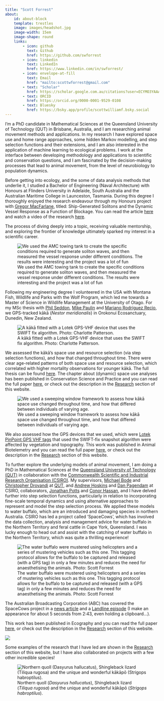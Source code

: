 ```yaml
---
title: "Scott Forrest"
about:
    id: about-block
    template: trestles
    image: images/headshot.jpg
    image-width: 15em
    image-shape: round
    links:
        - icon: github
          text: Github
          href: https://github.com/swforrest
        - icon: linkedin
          text: LinkedIn
          href: https://www.linkedin.com/in/swforrest/
        - icon: envelope-at-fill
          text: Email
          href: "mailto:scottwforrest@gmail.com"  
        - text: "Scholar"
          href: https://scholar.google.com.au/citations?user=ECYMO3YAAAAJ&hl=en&authuser=1
        - text: ORCID
          href: https://orcid.org/0000-0001-9529-0108
        - text: Bluesky
          href: https://bsky.app/profile/scottwilliamf.bsky.social
---
```


::: {#about-block}

I'm a PhD candidate in Mathematical Sciences at the Queensland University of Technology (QUT) in Brisbane, Australia, and I am researching animal movement methods and applications. In my research I have explored space use and home range approaches, some hidden Markov modelling, and step selection functions and their extensions, and I am also interested in the application of machine learning to ecological problems. I work at the interface between developing methodology and applications to scientific and conservation questions, and I am fascinated by the decision-making processes that lead to animal movement, from the level of neurobiology to population dynamics.

:::

  

Before getting into ecology, and the some of data analysis methods that underlie it, I studied a Bachelor of Engineering (Naval Architecture) with Honours at Flinders University in Adelaide, South Australia and the Australian Maritime College in Launceston, Tasmania. During this degree I thoroughly enjoyed the research endeavour through my Honours project with [Gregor MacFarlane](https://discover.utas.edu.au/gregorm), titled: Ship-Generated Solitons and the Dynamic Vessel Response as a Function of Blockage. You can read the article [here](files\FORREST_Scott - BEng (Hons) AMC Journal Article.pdf) and watch a video of the research [here](https://www.youtube.com/watch?v=D14QuUL8x60&ab_channel=ScottForrest).

The process of diving deeply into a topic, receiving valuable mentorship, and exploring the frontier of knowledge ultimately sparked my interest in a scientific career.

![We used the AMC towing tank to create the specific conditions required to generate soliton waves, and then measured the vessel response under different conditions. The results were interesting and the project was a lot of fun](/images/solitons.png)

Following my engineering degree I volunteered in the USA with Montana Fish, Wildlife and Parks with the Wolf Program, which led me towards a Master of Science in Wildlife Management at the University of Otago. For my MSc thesis with [Phil Seddon](https://www.otago.ac.nz/zoology/staff/professor-phil-seddon), [Mike Paulin](https://www.otago.ac.nz/zoology/staff/associate-professor-mike-paulin) and [Mariano Rodríguez Recio](https://scholar.google.com/citations?user=nb72jnQAAAAJ&hl=en), we GPS-tracked kākā (*Nestor meridionalis*) in Orokonui Ecosanctuary, Dunedin, New Zealand. 

![A kākā fitted with a Lotek GPS-VHF device that uses the SWIFT fix algorithm. Photo: Charlotte Patterson.](images/Figure S.3 - Kaka with device.png)

We assessed the kākā's space use and resource selection (via step selection functions), and how that changed throughout time. There were clear age-related patterns of both space use and resource selection, which correlated with higher mortality observations for younger kākā. The full thesis can be found [here](https://ourarchive.otago.ac.nz/esploro/outputs/graduate/Space-use-and-resourceselection-of-the/9926480331601891). The chapter about (dynamic) space use analyses has been published in Conservation Science and Practice and you can read the full paper [here](https://conbio.onlinelibrary.wiley.com/doi/10.1111/csp2.13119), or check out the description in the [Research](/research) section of this website.

![We used a sweeping window framework to assess how kākā space use changed throughout time, and how that differed between individuals of varying age.](/images/all_ud_spatial_gif_20221115.gif)

We also assessed how the GPS devices that we used, which were [Lotek PinPoint GPS VHF tags](https://www.lotek.com/products/pinpoint-gps-vhf/) that used the SWIFT-fix snapshot algorithm were affected by vegetation and topography. This work was published in Animal Biotelemetry and you can read the full paper [here](https://animalbiotelemetry.biomedcentral.com/articles/10.1186/s40317-022-00289-9), or check out the description in the [Research](/research) section of this website.

To further explore the underlying models of animal movement, I am doing a PhD in Mathematical Sciences at the [Queensland University of Technology (QUT)](https://www.qut.edu.au/) in collaboration with the [Commonwealth Scientific and Industrial Research Organisation (CSIRO)](https://www.csiro.au/en/). My supervisors, [Michael Bode](https://michaelbode.wordpress.com/) and [Christopher Drovandi](https://www.qut.edu.au/about/our-people/academic-profiles/c.drovandi) at [QUT](https://www.qut.edu.au/), and [Andrew Hoskins](https://people.csiro.au/h/a/andrew-hoskins) and [Dan Pagendam](https://people.csiro.au/P/D/Dan-Pagendam) at CSIRO, collaborators, [Jonathan Potts](https://www.sheffield.ac.uk/mps/people/all-academic-staff/jonathan-potts) and [Conor Hassan](https://www.conorhassan.com/), and I have delved further into step selection functions, particularly in relation to incorporating fine-scale temporal dynamics and using alternative approaches to represent and model the step selection process. We applied these models to water buffalo, which are an introduced and damaging species in northern Australia. CSIRO has led a project called 'SpaceCows', which has involved the data collection, analysis and management advice for water buffalo in the Northern Territory and feral cattle in Cape York, Queensland. I was lucky enough to head out and assist with the catching of water buffalo in the Northern Territory, which was quite a thrilling experience!

![The water buffalo were mustered using helicopters and a series of mustering vehicles such as this one. This tagging protocol allows for the buffalo to be captured and released (with a GPS tag) in only a few minutes and reduces the need for anaesthetising the animals. Photo: Scott Forrest](/images\DSCF8916.JPG)

The Australian Broadcasting Corporation (ABC) has covered the SpaceCows project in a [news article](https://www.abc.net.au/news/rural/2023-11-19/spacecows-csiro-indigenous-rangers-buffalo-surveillance/103103624) and a [Landline episode](https://www.youtube.com/watch?v=5TIFDJOnDVM&ab_channel=ABCAustralia) (I make an appearance for about 5 seconds from 2:43, even holding a clipboard...).

This work has been published in Ecography and you can read the full paper [here](https://nsojournals.onlinelibrary.wiley.com/doi/10.1111/ecog.07421), or check out the description in the [Research](/research) section of this website.

![](images/ecography_socials_image.jpg)

Some examples of the research that I have led are shown in the [Research](/research) section of this website, but I have also collaborated on projects with a few other incredible species!

![Northern quoll (*Dasyurus hallucatus*), Shingleback lizard (*Tiliqua rugosa*) and the unique and wonderful kākāpō (*Strigops habroptilus*).](images/study_species.png)